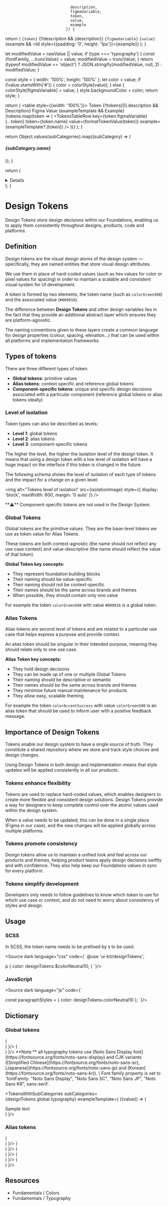 
                                 description,
                                 figmaVariable,
                                 token,
                                 value,
                                 example
                               }) {
  return (
    <tr>
      <td>
        <code>{token}</code>
      </td>
      {!!description && <td>{description}</td>}
      <td>
        <code>{figmaVariable}</code>
      </td>
      <td>
        <code>{value}</code>
      </td>
      {example && <td style={{padding: '0', height: '1px'}}>{example}</td>}
    </tr>
  );
}

  let modifiedValue = rawValue || value;
  if (type === 'typography') {
    const {fontFamily, ...truncValue} = value;
    modifiedValue = truncValue;
  }
  return (typeof modifiedValue == 'object')
    ? JSON.stringify(modifiedValue, null, 2)
    : modifiedValue;
}

  const style = {
    width: '100%',
    height: '100%'
  };
  let color = value;
  if (!value.startsWith('#')) {
    color = colorStyle[value];
  } else {
    colorStyle[figmaVariable] = value;
  }
  style.backgroundColor = color;
  return style;
}

  return (
    <table style={{width: '100%'}}>
      <thead>
      <tr>
        <th>Token</th>
        {!!tokens[0].description && <th>Description</th>}
        <th>Figma</th>
        <th>Value</th>
        {exampleTemplate && <th>Example</th>}
      </tr>
      </thead>
      <tbody>
      {tokens.map(token => (
        <TokensTableRow
          key={token.figmaVariable}
          {...token}
          token={token.name}
          value={formatTokenValue(token)}
          example={exampleTemplate?.(token)}
        />
      ))}
      </tbody>
    </table>
  );
}

  return Object.values(subCategories).map((subCategory) => (
    <Fragment key={subCategory.name}>
      <h5>{subCategory.name}</h5>
      <TokensTable tokens={subCategory.values} exampleTemplate={exampleTemplate}/>
    </Fragment>
  ));
}

  return (
    <details>
      <summary style={{cursor: 'pointer'}}>
        <h4 style={{display: 'inline-block', cursor: 'pointer'}}>{title}</h4>
      </summary>
      {children}
    </details>
  );
}

<Meta title="Fundamentals/Design Tokens"/>

# Design Tokens

Design Tokens store design decisions within our Foundations, enabling us to apply them consistently throughout designs, products, code and platforms.

## Definition

Design tokens are the visual design atoms of the design system — specifically, they are named entities that store visual design attributes.

We use them in place of hard-coded values (such as hex values for color or pixel values for spacing) in order to maintain a scalable and consistent visual system for UI development.

A token is formed by two elements, the token name (such as `colorGreen500`) and the associated value (`#009916`).

The difference between **Design Tokens** and other design variables lies in the fact that they provide an additional abstract layer which ensures they are platform-agnostic.

The naming conventions given to these layers create a common language for design properties (colour, spacing, elevation…) that can be used within all platforms and implementation frameworks.

## Types of tokens

There are three different types of token:

* **Global tokens**: primitive values
* **Alias tokens**: context specific and reference global tokens
* **Component-specific tokens**: unique and specific design decisions associated with a particular component (reference global tokens or alias tokens ideally)

### Level of isolation

Token types can also be described as levels:

* **Level 1**: global tokens
* **Level 2**: alias tokens
* **Level 3**: component-specific tokens

The higher the level, the higher the isolation level of the design token.
It means that using a design token with a low level of isolation will have a huge impact on the interface if this token is changed in the future.

The following schema shows the level of isolation of each type of tokens and the impact for a change on a given level:

<img
  alt="Tokens level of isolation"
  src={isolationImage}
  style={{
    display: 'block',
    maxWidth: 600,
    margin: '0 auto'
  }}
/>

<div className={[style.admonition, style.warning].join(' ')}>
  **⚠️** Component-specific tokens are not used in the Design System.
</div>


### Global Tokens

Global tokens are the primitive values. They are the base-level tokens we use as token value for Alias Tokens.

These tokens are both context-agnostic (the name should not reflect any use case context) and value-descriptive (the name should reflect the value of that token).

**Global Token key concepts:**

* They represent foundation building blocks
* Their naming should be value-specific
* Their naming should not be context-specific
* Their names should be the same across brands and themes
* When possible, they should contain only one value

For example the token `colorGreen500` with value `#009916` is a global token.

### Alias Tokens

Alias tokens are second level of tokens and are related to a particular use case that helps express a purpose and provide context.

An alias token should be singular in their intended purpose, meaning they should relate only to one use case.

**Alias Token key concepts:**

* They hold design decisions
* They can be made up of one or multiple Global Tokens
* Their naming should be descriptive or semantic
* Their names should be the same across brands and themes
* They minimise future manual maintenance for products
* They allow easy, scalable theming

For example the token `colorAccentSuccess` with value `colorGreen500` is an alias token that should be used to inform user with a positive feedback message.

## Importance of Design Tokens

Tokens enable our design system to have a single source of truth. They constitute a shared repository where we store and track style choices and design changes.

Using Design Tokens in both design and implementation means that style updates will be applied consistently in all our products.

### Tokens enhance flexibility

Tokens are used to replace hard-coded values, which enables designers to create more flexible and consistent design solutions.
Design Tokens provide a way for designers to keep complete control over the atomic values used within the design system.

When a value needs to be updated, this can be done in a single place (Figma in our case), and the new changes will be applied globally across multiple platforms.

### Tokens promote consistency

Design tokens allow us to maintain a unified look and feel across our products and themes, helping product teams apply design decisions swiftly and with confidence. They also help keep our Foundations values in sync for every platform.

### Tokens simplify development

Developers only needs to follow guidelines to know which token to use for which use case or context, and do not need to worry about consistency of styles and design.

## Usage

### SCSS

In SCSS, the token name needs to be prefixed by `$` to be used.

<Source dark language="css" code={`
@use 'ui-kit/designTokens';

p {
  color: designTokens.$colorNeutral10;
}
`}/>

### JavaScript

<Source dark language="js" code={`

const paragraphStyles = {
  color: designTokens.colorNeutral10
};
`}/>

## Dictionary

### Global tokens

<Accordion title="Colors">
  <TokensWithSubCategories subCategories={designTokens.global.colors} exampleTemplate={
    (token) => (<div style={styleColorToken(token)}></div>)
  }/>
</Accordion>

<Accordion title="Spacing">
  <TokensTable tokens={designTokens.global.spacing.values} exampleTemplate={
    ({value}) => (<div style={{backgroundColor: '#0f69af', width: value, height: '80%'}}></div>)
  }/>
</Accordion>

<Accordion title="Typography">
  **Note:** all typography tokens use [Noto Sans Display
  font](https://fontsource.org/fonts/noto-sans-display)
  and CJK variants ([Simplified Chinese](https://fontsource.org/fonts/noto-sans-sc),
  [Japanese](https://fontsource.org/fonts/noto-sans-jp) and
  [Korean](https://fontsource.org/fonts/noto-sans-kr)). \
  Font family property is set to `fontFamily: "Noto Sans Display", "Noto Sans SC", "Noto Sans JP",
  "Noto Sans KR", sans-serif`.

  <TokensWithSubCategories subCategories={designTokens.global.typography} exampleTemplate={
    ({value}) => (<div style={value}>Sample text</div>)
  }/>
</Accordion>

### Alias tokens

<Accordion title="Colors">
  <TokensWithSubCategories subCategories={designTokens.alias.colors} exampleTemplate={
    (token) => (<div style={styleColorToken(token)}></div>)
  }/>
</Accordion>

<Accordion title="Radius">
  <TokensTable tokens={designTokens.alias.radius.values} exampleTemplate={
    ({value}) => (<div
      style={{
        backgroundColor: '#0f69af',
        borderRadius: value,
        width: '50px',
        height: '50px',
        margin: 'auto'
      }}></div>)
  }/>
</Accordion>

<Accordion title="Borders">
  <TokensTable tokens={designTokens.alias.borders.values} exampleTemplate={
    ({value}) => (<div
      style={{
        borderColor: '#0f69af',
        borderStyle: 'solid',
        borderWidth: value,
        width: '30px',
        height: '30px',
        borderRadius: '4px',
        margin: 'auto',
        marginTop: '5px',
        marginBottom: '5px',
      }}></div>)
  }/>
</Accordion>

<Accordion title="Opacity">
  <TokensTable tokens={designTokens.alias.opacity.values} exampleTemplate={
    ({value}) => (<div
      style={{
        display: 'inline-block',
        width: '100%',
        height: '80%',
        verticalAlign: 'middle',
        background: 'linear-gradient(45deg, #a9a9ba 25%,transparent 0),linear-gradient(-45deg,#a9a9ba 25%,transparent 0),linear-gradient(45deg,transparent 75%,#a9a9ba 0),linear-gradient(-45deg,transparent 75%,#a9a9ba 0)',
        backgroundSize: '12px 12px',
        backgroundPosition: '0 0,0 6px,6px -6px,-6px 0'
      }}>
      <div
        style={{width: '100%', height: '100%', backgroundColor: '#0f69af', opacity: value}}></div>
    </div>)
  }/>
</Accordion>

<Accordion title="Shadows">
  <TokensTable tokens={designTokens.alias.shadows.values} exampleTemplate={
    ({value}) => (<div
        style={{
          backgroundColor: '#f6f6f8',
          width: '50px',
          height: '50px',
          margin: 'auto',
          borderRadius: '4px',
          boxShadow: value
        }}></div>
    )
  }/>
</Accordion>

## Resources

* <LinkTo kind="Fundamentals/Colors" story="docs">Fundamentals / Colors</LinkTo>
* <LinkTo kind="Fundamentals/Typography" story="docs">Fundamentals / Typography</LinkTo>
